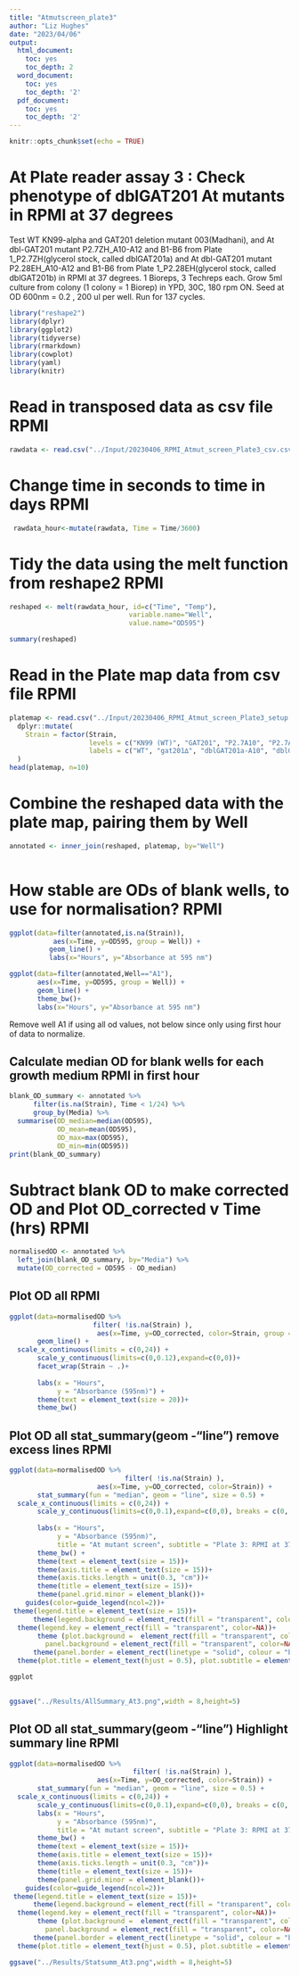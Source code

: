 ```yaml
---
title: "Atmutscreen_plate3"
author: "Liz Hughes"
date: "2023/04/06"
output: 
  html_document:
    toc: yes
    toc_depth: 2
  word_document:
    toc: yes
    toc_depth: '2'
  pdf_document:
    toc: yes
    toc_depth: '2'
---
```


```r
knitr::opts_chunk$set(echo = TRUE)
```


# At Plate reader assay 3 : Check phenotype of dblGAT201 At mutants in RPMI at 37 degrees

Test WT KN99-alpha and GAT201 deletion mutant 003(Madhani), and At dbl-GAT201 mutant P2.7ZH_A10-A12 and B1-B6 from Plate 1_P2.7ZH(glycerol stock, called dblGAT201a) and At dbl-GAT201 mutant P2.28EH_A10-A12 and B1-B6 from Plate 1_P2.28EH(glycerol stock, called dblGAT201b) in RPMI at 37 degrees.
1 Bioreps, 3 Techreps each.
Grow 5ml culture from colony (1 colony = 1 Biorep) in YPD, 30C, 180 rpm ON.
Seed at OD 600nm = 0.2 , 200 ul per well.
Run for 137 cycles.

```r

library("reshape2")
library(dplyr)
library(ggplot2)
library(tidyverse)
library(rmarkdown)
library(cowplot)
library(yaml)
library(knitr)
```



# Read in transposed data as csv file RPMI

```r

rawdata <- read.csv("../Input/20230406_RPMI_Atmut_screen_Plate3_csv.csv")

```

# Change time in seconds to time in days RPMI

```r

 rawdata_hour<-mutate(rawdata, Time = Time/3600)

```

# Tidy the data using the melt function from reshape2 RPMI

```r

reshaped <- melt(rawdata_hour, id=c("Time", "Temp"), 
                              variable.name="Well",
                              value.name="OD595")

summary(reshaped)
```

# Read in the Plate map data from csv file RPMI

```r

platemap <- read.csv("../Input/20230406_RPMI_Atmut_screen_Plate3_setup.csv") %>%     
  dplyr::mutate(
    Strain = factor(Strain, 
                    levels = c("KN99 (WT)", "GAT201", "P2.7A10", "P2.7A11","P2.7A12","P2.7B1","P2.7B2","P2.7B3","P2.7B4","P2.7B5","P2.7B6","P2.28A10", "P2.28A11","P2.28A12","P2.28B1","P2.28B2","P2.28B3","P2.28B4","P2.28B5","P2.28B6"),
                    labels = c("WT", "gat201∆", "dblGAT201a-A10", "dblGAT201a-A11","dblGAT201a-A12","dblGAT201a-B1","dblGAT201a-B2","dblGAT201a-B3","dblGAT201a-B4","dblGAT201a-B5","dblGAT201a-B6", "dblGAT201b-A10","dblGAT201b-A11","dblGAT201b-A12","dblGAT201b-B1","dblGAT201b-B2","dblGAT201b-B3","dblGAT201b-B4","dblGAT201b-B5","dblGAT201b-B6"))
  )
head(platemap, n=10)


```

# Combine the reshaped data with the plate map, pairing them by Well 

```r

annotated <- inner_join(reshaped, platemap, by="Well")
 
```

# How stable are ODs of blank wells, to use for normalisation? RPMI

```r

ggplot(data=filter(annotated,is.na(Strain)),
           aes(x=Time, y=OD595, group = Well)) + 
          geom_line() + 
          labs(x="Hours", y="Absorbance at 595 nm")
```


```r

ggplot(data=filter(annotated,Well=="A1"), 
       aes(x=Time, y=OD595, group = Well)) + 
       geom_line() + 
       theme_bw()+
       labs(x="Hours", y="Absorbance at 595 nm")

```


Remove well A1 if using all od values, not below since only using first hour of data to normalize.

## Calculate median OD for blank wells for each growth medium RPMI in first hour


```r

blank_OD_summary <- annotated %>%
      filter(is.na(Strain), Time < 1/24) %>%
      group_by(Media) %>%
  summarise(OD_median=median(OD595),
            OD_mean=mean(OD595),
            OD_max=max(OD595),
            OD_min=min(OD595))
print(blank_OD_summary)
```

# Subtract blank OD to make corrected OD and Plot OD_corrected v Time (hrs) RPMI

```r

normalisedOD <- annotated %>%
  left_join(blank_OD_summary, by="Media") %>%
  mutate(OD_corrected = OD595 - OD_median)

```

## Plot OD all RPMI

```r

ggplot(data=normalisedOD %>%
                     filter( !is.na(Strain) ), 
                      aes(x=Time, y=OD_corrected, color=Strain, group = Well)) + 
       geom_line() + 
  scale_x_continuous(limits = c(0,24)) +
       scale_y_continuous(limits=c(0,0.12),expand=c(0,0))+
       facet_wrap(Strain ~ .)+
  
       labs(x = "Hours",
            y = "Absorbance (595nm)") +
       theme(text = element_text(size = 20))+
       theme_bw()
```


## Plot OD all stat_summary(geom -"line") remove excess lines RPMI

```r

ggplot(data=normalisedOD %>%
                             filter( !is.na(Strain) ), 
                      aes(x=Time, y=OD_corrected, color=Strain)) + 
       stat_summary(fun = "median", geom = "line", size = 0.5) +
  scale_x_continuous(limits = c(0,24)) +
       scale_y_continuous(limits=c(0,0.1),expand=c(0,0), breaks = c(0, 0.05, 0.1)) +
  
       labs(x = "Hours",
            y = "Absorbance (595nm)",
            title = "At mutant screen", subtitle = "Plate 3: RPMI at 37 degrees") +
       theme_bw() +
       theme(text = element_text(size = 15))+
       theme(axis.title = element_text(size = 15))+
       theme(axis.ticks.length = unit(0.3, "cm"))+
       theme(title = element_text(size = 15))+
       theme(panel.grid.minor = element_blank())+
    guides(color=guide_legend(ncol=2))+
 theme(legend.title = element_text(size = 15))+
      theme(legend.background = element_rect(fill = "transparent", color=NA))+
  theme(legend.key = element_rect(fill = "transparent", color=NA))+
       theme (plot.background =  element_rect(fill = "transparent", color=NA), 
         panel.background = element_rect(fill = "transparent", color=NA),)+
      theme(panel.border = element_rect(linetype = "solid", colour = "black", size = 2))+
  theme(plot.title = element_text(hjust = 0.5), plot.subtitle = element_text(hjust = 0.5) )

ggplot
       
```


```r

ggsave("../Results/AllSummary_At3.png",width = 8,height=5)
```


## Plot OD all stat_summary(geom -"line") Highlight summary line RPMI

```r

ggplot(data=normalisedOD %>%
                               filter( !is.na(Strain) ), 
                      aes(x=Time, y=OD_corrected, color=Strain)) + 
       stat_summary(fun = "median", geom = "line", size = 0.5) +
  scale_x_continuous(limits = c(0,24)) +
       scale_y_continuous(limits=c(0,0.1),expand=c(0,0), breaks = c(0, 0.05, 0.1)) +
       labs(x = "Hours",
            y = "Absorbance (595nm)",
            title = "At mutant screen", subtitle = "Plate 3: RPMI at 37 degrees") +
       theme_bw() +
       theme(text = element_text(size = 15))+
       theme(axis.title = element_text(size = 15))+
       theme(axis.ticks.length = unit(0.3, "cm"))+
       theme(title = element_text(size = 15))+
       theme(panel.grid.minor = element_blank())+
    guides(color=guide_legend(ncol=2))+
 theme(legend.title = element_text(size = 15))+
      theme(legend.background = element_rect(fill = "transparent", color=NA))+
  theme(legend.key = element_rect(fill = "transparent", color=NA))+
       theme (plot.background =  element_rect(fill = "transparent", color=NA), 
         panel.background = element_rect(fill = "transparent", color=NA),)+
      theme(panel.border = element_rect(linetype = "solid", colour = "black", size = 2))+
  theme(plot.title = element_text(hjust = 0.5), plot.subtitle = element_text(hjust = 0.5) )
```

```r

ggsave("../Results/Statsumm_At3.png",width = 8,height=5)
```



